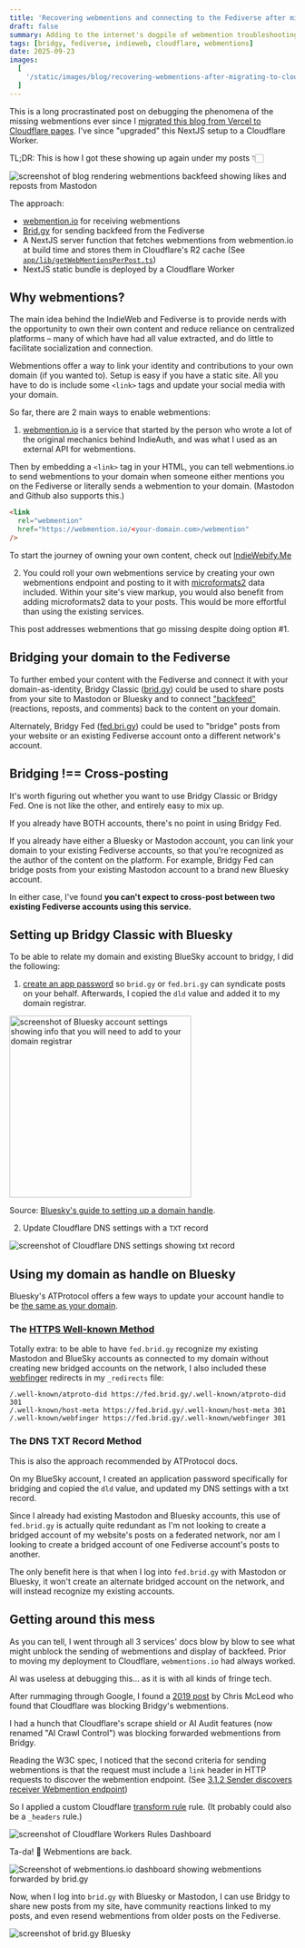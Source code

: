 ```yaml
---
title: 'Recovering webmentions and connecting to the Fediverse after migrating to Cloudflare'
draft: false
summary: Adding to the internet's dogpile of webmention troubleshooting for collecting authentic reactions from online communities.
tags: [bridgy, fediverse, indieweb, cloudflare, webmentions]
date: 2025-09-23
images:
  [
    '/static/images/blog/recovering-webmentions-after-migrating-to-cloudflare/lost-webmentions.png'
  ]
---
```


This is a long procrastinated post on debugging the phenomena of the missing webmentions ever since I [migrated this blog from Vercel to Cloudflare pages](/blog/blocking-ai-crawlers). I've since "upgraded" this NextJS setup to a Cloudflare Worker.

TL;DR: This is how I got these showing up again under my posts 👇🏻

![screenshot of blog rendering webmentions backfeed showing likes and reposts from Mastodon](/static/images/blog/recovering-webmentions-after-migrating-to-cloudflare/blog-webmentions.png)

The approach:

- [webmention.io](https://webmention.io/) for receiving webmentions
- [Brid.gy](https://brid.gy/) for sending backfeed from the Fediverse
- A NextJS server function that fetches webmentions from webmention.io at build time and stores them in Cloudflare's R2 cache (See [`app/lib/getWebMentionsPerPost.ts`](https://github.com/usrrname/jenchan.biz/blob/main/app/lib/getWebMentionsPerPost.ts))
- NextJS static bundle is deployed by a Cloudflare Worker

## Why webmentions?

The main idea behind the IndieWeb and Fediverse is to provide nerds with the opportunity to own their own content and reduce reliance on centralized platforms – many of which have had all value extracted, and do little to facilitate socialization and connection.

Webmentions offer a way to link your identity and contributions to your own domain (if you wanted to). Setup is easy if you have a static site. All you have to do is include some `<link>` tags and update your social media with your domain.

So far, there are 2 main ways to enable webmentions:

1. [webmention.io](https://webmention.io/) is a service that started by the person who wrote a lot of the original mechanics behind IndieAuth, and was what I used as an external API for webmentions.

Then by embedding a `<link>` tag in your HTML, you can tell webmentions.io to send webmentions to your domain when someone either mentions you on the Fediverse or literally sends a webmention to your domain. (Mastodon and Github also supports this.)

```html
<link
  rel="webmention"
  href="https://webmention.io/<your-domain.com>/webmention"
/>
```

To start the journey of owning your own content, check out [IndieWebify.Me](https://indiewebify.me/)

2. You could roll your own webmentions service by creating your own webmentions endpoint and posting to it with [microformats2](https://microformats.org/wiki/microformats2) data included. Within your site's view markup, you would also benefit from adding microformats2 data to your posts. This would be more effortful than using the existing services.

This post addresses webmentions that go missing despite doing option #1.

## Bridging your domain to the Fediverse

To further embed your content with the Fediverse and connect it with your domain-as-identity, Bridgy Classic ([brid.gy](https://brid.gy/)) could be used to share posts from your site to Mastodon or Bluesky and to connect ["backfeed"](https://indieweb.org/backfeed) (reactions, reposts, and comments) back to the content on your domain.

Alternately, Bridgy Fed ([fed.bri.gy](https://fed.bri.gy/)) could be used to "bridge" posts from your website or an existing Fediverse account onto a different network's account.

## Bridging !== Cross-posting

It's worth figuring out whether you want to use Bridgy Classic or Bridgy Fed.
One is not like the other, and entirely easy to mix up.

If you already have BOTH accounts, there's no point in using Bridgy Fed.

If you already have either a Bluesky or Mastodon account, you can link your domain to your existing Fediverse accounts, so that you're recognized as the author of the content on the platform. For example, Bridgy Fed can bridge posts from your existing Mastodon account to a brand new Bluesky account.

In either case, I've found **you can't expect to cross-post between two existing Fediverse accounts using this service.**

## Setting up Bridgy Classic with Bluesky

To be able to relate my domain and existing BlueSky account to bridgy, I did the following:

1. [create an app password](https://fed.brid.gy/docs#app-password) so `brid.gy` or `fed.bri.gy` can syndicate posts on your behalf. Afterwards, I copied the `dld` value and added it to my domain registrar.

<img
  src="https://bsky.social/about/images/blogposts/change-handle-2.jpg"
  width="320"
  height="auto"
  alt="screenshot of Bluesky account settings showing info that you will need to add to your domain registrar"
/>

Source: [Bluesky's guide to setting up a domain
handle](https://bsky.social/about/blog/4-28-2023-domain-handle-tutorial).

2. Update Cloudflare DNS settings with a `TXT` record

![screenshot of Cloudflare DNS settings showing txt record](/static/images/blog/recovering-webmentions-after-migrating-to-cloudflare/cf-dns.png)

## Using my domain as handle on Bluesky

Bluesky's ATProtocol offers a few ways to update your account handle to be [the same as your domain](https://atproto.com/specs/handle#handle-resolution).

### The [HTTPS Well-known Method](https://atproto.com/specs/handle#https-well-known-method)

Totally extra: to be able to have `fed.brid.gy` recognize my existing Mastodon and BlueSky accounts as connected to my domain without creating new bridged accounts on the network, I also included these [webfinger](https://en.wikipedia.org/wiki/WebFinger) redirects in my `_redirects` file:

```
/.well-known/atproto-did https://fed.brid.gy/.well-known/atproto-did 301
/.well-known/host-meta https://fed.brid.gy/.well-known/host-meta 301
/.well-known/webfinger https://fed.brid.gy/.well-known/webfinger 301
```

### The DNS TXT Record Method

This is also the approach recommended by ATProtocol docs.

On my BlueSky account, I created an application password specifically for bridging and copied the `dld` value, and updated my DNS settings with a txt record.

Since I already had existing Mastodon and Bluesky accounts, this use of `fed.brid.gy` is actually quite redundant as I'm not looking to create a bridged account of my website's posts on a federated network, nor am I looking to create a bridged account of one Fediverse account's posts to another.

The only benefit here is that when I log into `fed.brid.gy` with Mastodon or Bluesky, it won't create an alternate bridged account on the network, and will instead recognize my existing accounts.

## Getting around this mess

As you can tell, I went through all 3 services' docs blow by blow to see what might unblock the sending of webmentions and display of backfeed. Prior to moving my deployment to Cloudflare, `webmentions.io` had always worked.

AI was useless at debugging this... as it is with all kinds of fringe tech.

After rummaging through Google, I found a [2019 post](https://chrismcleod.dev/blog/experiences-with-cloudflare-blocking-bridgy/) by Chris McLeod who found that Cloudflare was blocking Bridgy's webmentions.

I had a hunch that Cloudflare's scrape shield or AI Audit features (now renamed "AI Crawl Control") was blocking forwarded webmentions from Bridgy.

Reading the W3C spec, I noticed that the second criteria for sending webmentions is that the request must include a `link` header in HTTP requests to discover the webmention endpoint. (See [3.1.2 Sender discovers receiver Webmention endpoint](https://www.w3.org/TR/webmention/#h-sender-discovers-receiver-webmention-endpoint))

So I applied a custom Cloudflare [transform rule](https://developers.cloudflare.com/rules/transform/) rule. (It probably could also be a `_headers` rule.)

![screenshot of Cloudflare Workers Rules Dashboard ](/static/images/blog/recovering-webmentions-after-migrating-to-cloudflare/transform-rules-modify-header.png)

Ta-da! 🎉 Webmentions are back.

![Screenshot of webmentions.io dashboard showing webmentions forwarded by brid.gy](/static/images/blog/recovering-webmentions-after-migrating-to-cloudflare/webmentions.png)

Now, when I log into `brid.gy` with Bluesky or Mastodon, I can use Bridgy to share new posts from my site, have community reactions linked to my posts, and even resend webmentions from older posts on the Fediverse.

![screenshot of brid.gy Bluesky](/static/images/blog/recovering-webmentions-after-migrating-to-cloudflare/bridgy-bluesky.png)
